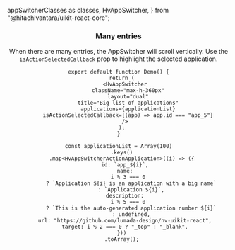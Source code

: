   appSwitcherClasses as classes,
  HvAppSwitcher,
} from "@hitachivantara/uikit-react-core";


<Header
  params={{ name: "AppSwitcher", classes, subComponents: ["Action"] }}
  Component={HvAppSwitcher}
  componentName="HvAppSwitcher"
  controls={{
    layout: { defaultValue: "single" },
    title: { defaultValue: "My Apps" },
    footer: { defaultValue: "Footer" },
  }}
  componentProps={{
    applications: [
      {
        name: "UI Kit Storybook",
        color: "#FF4785",
        iconUrl:
          "https://pbs.twimg.com/profile_images/1100804485616566273/sOct-Txm_400x400.png",
        description: "This is the Storybook for the UI Kit project",
        url: "https://lumada-design.github.io/uikit/master/",
        target: "_top",
      },
      {
        name: "UI Kit repository (New Tab)",
        description: "This is the UI Kit repository on Github",
        url: "https://github.com/lumada-design/hv-uikit-react/",
        target: "_blank",
      },
      {
        name: "App with a bigger name than the other just to showcase the truncation on the AppSwitcher",
        color: "primary",
        description: "App 1 description",
      },
      {
        name: "No Icon App",
        color: "brand",
        description: "This is a disabled App without an icon",
        disabled: true,
      },
      {
        name: "No Description App",
        color: "brand",
      },
    ],
  }}
/>

### Many entries

When there are many entries, the AppSwitcher will scroll vertically. Use the `isActionSelectedCallback` prop to highlight the selected application.

```tsx live
export default function Demo() {
  return (
    <HvAppSwitcher
      className="max-h-360px"
      layout="dual"
      title="Big list of applications"
      applications={applicationList}
      isActionSelectedCallback={(app) => app.id === "app_5"}
    />
  );
}

const applicationList = Array(100)
  .keys()
  .map<HvAppSwitcherActionApplication>((i) => ({
    id: `app_${i}`,
    name:
      i % 3 === 0
        ? `Application ${i} is an application with a big name`
        : `Application ${i}`,
    description:
      i % 5 === 0
        ? `This is the auto-generated application number ${i}`
        : undefined,
    url: "https://github.com/lumada-design/hv-uikit-react",
    target: i % 2 === 0 ? "_top" : "_blank",
  }))
  .toArray();
```

